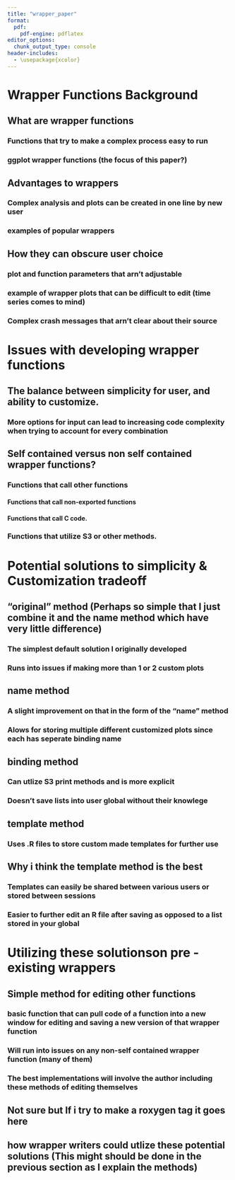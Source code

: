 ```yaml
---
title: "wrapper_paper"
format:
  pdf:
    pdf-engine: pdflatex
editor_options: 
  chunk_output_type: console
header-includes:
  - \usepackage{xcolor}
---
```


# Wrapper Functions Background

## What are wrapper functions
### Functions that try to make a complex process easy to run 
### ggplot wrapper functions (the focus of this paper?)

## Advantages to wrappers
### Complex analysis and plots can be created in one line by new user
### examples of popular wrappers

## How they can obscure user choice
### plot and function parameters that arn't adjustable
### example of wrapper plots that can be difficult to edit (time series comes to mind)
### Complex crash messages that arn't clear about their source

# Issues with developing wrapper functions

## The balance between simplicity for user, and ability to customize.
### More options for input can lead to increasing code complexity when trying to account for every combination

## Self contained versus non self contained wrapper functions?
### Functions that call other functions
#### Functions that call non-exported functions
#### Functions that call C code. 
### Functions that utilize S3 or other methods. 

# Potential solutions to simplicity & Customization tradeoff

## "original" method (Perhaps so simple that I just combine it and the name method which have very little difference)
### The simplest default solution I originally developed
### Runs into issues if making more than 1 or 2 custom plots

## name method
### A slight improvement on that in the form of the "name" method
### Alows for storing multiple different customized plots since each has seperate binding name

## binding method
### Can utlize S3 print methods and is more explicit
### Doesn't save lists into user global without their knowlege

## template method
### Uses .R files to store custom made templates for further use

## Why i think the template method is the best
### Templates can easily be shared between various users or stored between sessions
### Easier to further edit an R file after saving as opposed to a list stored in your global

# Utilizing these solutionson pre - existing wrappers

## Simple method for editing other functions
### basic function that can pull code of a function into a new window for editing and saving a new version of that wrapper function
### Will run into issues on any non-self contained wrapper function (many of them)
### The best implementations will involve the author including these methods of editing themselves

## Not sure but If i try to make a roxygen tag it goes here

## how wrapper writers could utlize these potential solutions (This might should be done in the previous section as I explain the methods)

